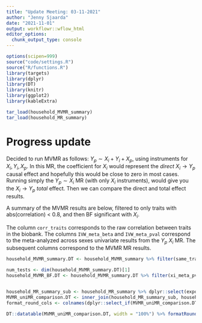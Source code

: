 ```yaml
---
title: "Update Meeting: 03-11-2021"
author: "Jenny Sjaarda"
date: "2021-11-01"
output: workflowr::wflow_html
editor_options:
  chunk_output_type: console
---
```


```r

options(scipen=999)
source("code/settings.R")
source("R/functions.R")
library(targets)
library(dplyr)
library(DT)
library(knitr)
library(ggplot2)
library(kableExtra)

```

```r
tar_load(household_MVMR_summary)
tar_load(household_MR_summary)

```

# Progress update

Decided to run MVMR as follows: $Y_p \sim X_i + Y_i + X_p$, using instruments for ${X_i, Y_i, X_p}$. In this MR, the coefficient for $X_i$ would represent the *direct* $X_i \rightarrow Y_p$ causal effect and hopefully this would be close to zero in most cases. Running simply the $Y_p \sim X_i$ MR (with only $X_i$ instruments), would give you the $X_i \rightarrow Y_p$ *total* effect. Then we can compare the direct and total effect results. 

A summary of the MVMR results are below, filtered to only traits with abs(correlation) < 0.8, and then BF significant with $X_i$.

The column `corr_traits` corresponds to the raw correlation between traits in the biobank. The columns `IVW_meta_beta` and `IVW_meta_pval` correspond to the meta-analyzed across sexes univariate results from the $Y_p ~ X_i$ MR. The subsequent columns correspond to the MVMR MR results. 

```r

household_MVMR_summary.DT <- household_MVMR_summary %>% filter(same_trait==FALSE) %>% filter(abs(corr_traits) < 0.8) 

num_tests <- dim(household_MVMR_summary.DT)[1]
household_MVMR_BF.DT <- household_MVMR_summary.DT %>% filter(xi_meta_pval < 0.05/num_tests) %>% dplyr::select(exposure_ID, outcome_ID, exposure_description, outcome_description, corr_traits, yi_meta_beta, yi_meta_pval, xi_meta_beta, xi_meta_pval, xp_meta_beta, xp_meta_pval) %>% unique()


household_MR_summary_sub <- household_MR_summary %>% dplyr::select(exposure_ID, outcome_ID, IVW_meta_beta, IVW_meta_pval) %>% unique()
MVMR_uniMR_comparison.DT <- inner_join(household_MR_summary_sub, household_MVMR_BF.DT)  %>% dplyr::select(exposure_ID, outcome_ID, exposure_description, outcome_description, corr_traits, everything())
format_round_cols <- colnames(dplyr::select_if(MVMR_uniMR_comparison.DT, is.numeric))

DT::datatable(MVMR_uniMR_comparison.DT, width = "100%") %>% formatRound(columns=format_round_cols, digits = 3)

```
